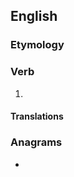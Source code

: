 ==English==

===Etymology===
{{suffix|en|trivial|ise}}

===Verb===
{{en-verb|trivialis}}

# {{standard spelling of|trivialize|from=non-Oxford|lang=en}}

====Translations====
{{trans-see|trivialize}}

===Anagrams===
* {{anagrams|en|rivalities|viralities}}